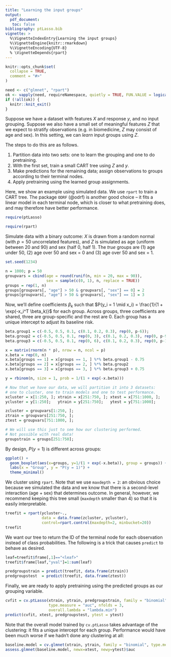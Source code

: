 ```yaml
---
title: "Learning the input groups"
output: 
  pdf_document:
   toc: false
bibliography: ptLasso.bib
vignette: >
  %\VignetteIndexEntry{Learning the input groups}
  %\VignetteEngine{knitr::rmarkdown}
  %\VignetteEncoding{UTF-8}
  % \VignetteDepends{rpart}
---
```


```r
knitr::opts_chunk$set(
  collapse = TRUE,
  comment = "#>"
)

need <- c("glmnet", "rpart")
ok <- vapply(need, requireNamespace, quietly = TRUE, FUN.VALUE = logical(1))
if (!all(ok)) {
  knitr::knit_exit()  
}
```

Suppose we have a dataset with features $X$ and response $y$, and no input grouping. Suppose we also have a small set of meaningful features $Z$ that we expect to stratify observations (e.g. in biomedicine, $Z$ may consist of age and sex). In this setting, we can _learn_ input groups using $Z$. 

The steps to do this are as follows.

1. Partition data into two sets: one to learn the grouping and one to do pretraining.
2. With the first set, train a small CART tree using $Z$ and $y$. 
3. Make predictions for the remaining data; assign observations to groups according to their terminal nodes.
4. Apply pretraining using the learned group assignments.

Here, we show an example using simulated data. We use `rpart` to train a CART tree. The package `ODRF` (@odrf) is another good choice -- it fits a linear model in each terminal node, which is closer to what pretraining does, and may therefore have better performance.

```r
require(ptLasso)
```

```r
require(rpart)
```
Simulate data with a binary outcome: $X$ is drawn from a random normal (with $p = 50$ uncorrelated features), and $Z$ is simulated as age (uniform between 20 and 90) and sex (half 0, half 1). The _true_ groups are (1) age under 50, (2) age over 50 and sex = 0 and (3) age over 50 and sex = 1. 
```r
set.seed(1234)

n = 1000; p = 50
groupvars = cbind(age = round(runif(n, min = 20, max = 90)), 
                  sex = sample(c(0, 1), n, replace = TRUE))
groups = rep(1, n)
groups[groupvars[, "age"] > 50 & groupvars[, "sex"] == 0] = 2
groups[groupvars[, "age"] > 50 & groupvars[, "sex"] == 1] = 3
```

Now, we'll define coefficients $\beta_k$ such that $P(y_i = 1 \mid x_i) = \frac{1}{1 + \exp(-x_i^T \beta_k)}$ for each group. Across groups, three coefficients are shared, three are group-specific and the rest are 0. Each group has a unique intercept to adjust its baseline risk. 
```r
beta.group1 = c(-0.5, 0.5, 0.1, c(0.1, 0.2, 0.3), rep(0, p-6)); 
beta.group2 = c(-0.5, 0.5, 0.1, rep(0, 3), c(0.1, 0.2, 0.3), rep(0, p-9)); 
beta.group3 = c(-0.5, 0.5, 0.1, rep(0, 6), c(0.1, 0.2, 0.3), rep(0, p-12)); 

x = matrix(rnorm(n * p), nrow = n, ncol = p)
x.beta = rep(0, n)
x.beta[groups == 1] = x[groups == 1, ] %*% beta.group1 - 0.75
x.beta[groups == 2] = x[groups == 2, ] %*% beta.group2 
x.beta[groups == 3] = x[groups == 3, ] %*% beta.group3 + 0.75

y = rbinom(n, size = 1, prob = 1/(1 + exp(-x.beta)))

# Now that we have our data, we will partition it into 3 datasets: 
# one to cluster, one to train models and one to test performance.
xcluster = x[1:250, ]; xtrain = x[251:750, ]; xtest = x[751:1000, ];
ycluster = y[1:250];   ytrain = y[251:750];   ytest = y[751:1000];

zcluster = groupvars[1:250, ]; 
ztrain = groupvars[251:750, ]; 
ztest = groupvars[751:1000, ];

# We will use this just to see how our clustering performed.
# Not possible with real data!
groupstrain = groups[251:750]; 
```

By design, $P(y = 1)$ is different across groups:    
```r
ggplot() + 
  geom_boxplot(aes(x=groups, y=1/(1 + exp(-x.beta)), group = groups)) +
  labs(x = "Group", y = "P(y = 1)") +
  theme_minimal()
```

We cluster using `rpart`. Note that we use `maxdepth = 2`: an obvious choice because we simulated the data and we know that there is a second-level interaction (age + sex) that determines outcome. In general, however, we recommend keeping this tree small (`maxdepth` smaller than 4) so that it is easily interpretable. 
```r
treefit = rpart(ycluster~., 
                data = data.frame(zcluster, ycluster), 
                control=rpart.control(maxdepth=2, minbucket=20))
treefit
```

We want our tree to return the ID of the terminal node for each observation instead of class probabilities. The following is a trick that causes `predict` to behave as desired. 
```r
leaf=treefit$frame[,1]=="<leaf>"   
treefit$frame[leaf,"yval"]=1:sum(leaf)

predgroupstrain = predict(treefit, data.frame(ztrain))
predgroupstest  = predict(treefit, data.frame(ztest))
```

Finally, we are ready to apply pretraining using the predicted groups as our grouping variable. 
```r
cvfit = cv.ptLasso(xtrain, ytrain, predgroupstrain, family = "binomial", 
                   type.measure = "auc", nfolds = 3, 
                   overall.lambda = "lambda.min")
predict(cvfit, xtest, predgroupstest, ytest = ytest)
```

Note that the overall model trained by `cv.ptLasso` takes advantage of the clustering: it fits a unique intercept for each group. Performance would have been much worse if we hadn't done any clustering at all:
```r
baseline.model = cv.glmnet(xtrain, ytrain, family = "binomial", type.measure = "auc", nfolds = 5)
assess.glmnet(baseline.model, newx=xtest, newy=ytest)$auc
```